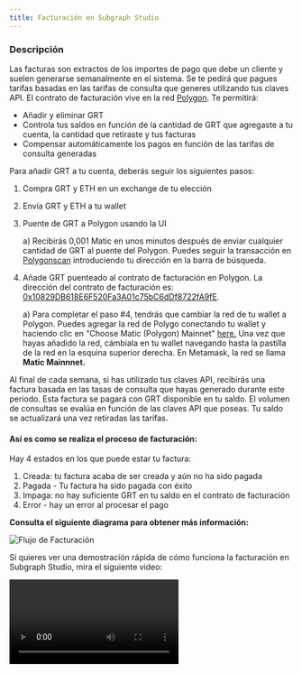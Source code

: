 ```yaml
---
title: Facturación en Subgraph Studio
---
```



### Descripción

Las facturas son extractos de los importes de pago que debe un cliente y suelen generarse semanalmente en el sistema. Se te pedirá que pagues tarifas basadas en las tarifas de consulta que generes utilizando tus claves API. El contrato de facturación vive en la red [Polygon](https://polygon.technology/). Te permitirá:

- Añadir y eliminar GRT
- Controla tus saldos en función de la cantidad de GRT que agregaste a tu cuenta, la cantidad que retiraste y tus facturas
- Compensar automáticamente los pagos en función de las tarifas de consulta generadas

Para añadir GRT a tu cuenta, deberás seguir los siguientes pasos:

1. Compra GRT y ETH en un exchange de tu elección
2. Envía GRT y ETH a tu wallet
3. Puente de GRT a Polygon usando la UI

   a) Recibirás 0,001 Matic en unos minutos después de enviar cualquier cantidad de GRT al puente del Polygon. Puedes seguir la transacción en [Polygonscan](https://polygonscan.com/) introduciendo tu dirección en la barra de búsqueda.

4. Añade GRT puenteado al contrato de facturación en Polygon. La dirección del contrato de facturación es: [0x10829DB618E6F520Fa3A01c75bC6dDf8722fA9fE](https://polygonscan.com/address/0x10829DB618E6F520Fa3A01c75bC6dDf8722fA9fE).

   a) Para completar el paso #4, tendrás que cambiar la red de tu wallet a Polygon. Puedes agregar la red de Polygo conectando tu wallet y haciendo clic en "Choose Matic (Polygon) Mainnet" [here.](https://chainlist.org/) Una vez que hayas añadido la red, cámbiala en tu wallet navegando hasta la pastilla de la red en la esquina superior derecha. En Metamask, la red se llama **Matic Mainnnet.**

Al final de cada semana, si has utilizado tus claves API, recibirás una factura basada en las tasas de consulta que hayas generado durante este periodo. Esta factura se pagará con GRT disponible en tu saldo. El volumen de consultas se evalúa en función de las claves API que poseas. Tu saldo se actualizará una vez retiradas las tarifas.

#### Así es como se realiza el proceso de facturación:

Hay 4 estados en los que puede estar tu factura:

1. Creada: tu factura acaba de ser creada y aún no ha sido pagada
2. Pagada - Tu factura ha sido pagada con éxito
3. Impaga: no hay suficiente GRT en tu saldo en el contrato de facturación
4. Error - hay un error al procesar el pago

**Consulta el siguiente diagrama para obtener más información:**

![Flujo de Facturación](/img/billing-flow.png)

Si quieres ver una demostración rápida de cómo funciona la facturación en Subgraph Studio, mira el siguiente video:

<Video src="https://www.youtube.com/embed/UrfIpm-Vlgs" />

### Usuarios Multisig

Los multisigs son contratos inteligentes que sólo pueden existir en la red en la que han sido creados, por lo que si creaste uno en Ethereum Mainnet - sólo existirá en Mainnet. Dado que nuestra facturación utiliza Polygon, si haces un puente entre GRT y la dirección de la multisig en Polygon, los fondos se perderían.

Para superar este problema, hemos creado [una herramienta dedicada](https://multisig-billing.thegraph.com/) que te ayudará a depositar GRT en nuestro contrato de facturación (en nombre del multisig) con una wallet estándar / EOA (una cuenta controlada por una clave privada).

Puedes acceder a nuestra herramienta de facturación Multisig aquí: https://multisig-billing.thegraph.com/

Esta herramienta te guiará para realizar los siguientes pasos:

1. Conecta tu wallet estándar / EOA (esta wallet necesita poseer algo de ETH así como GRT que quieres depositar)
2. Transfiere a traves del puente GRT a Polygon. Tendrás que esperar entre 7 y 8 minutos después de que se complete la transacción para que finalice la transferencia del puente.
3. Una vez que tus GRT estén disponible en tu saldo de Polygon, puedes depositarlos en el contrato de facturación mientras especificas la dirección multisig que estás financiando en el campo `Multisig Address`.

Una vez confirmada la transacción de depósito, puedes volver a [Subgraph Studio](https://thegraph.com/studio/) y conectarte con tu Gnosis Safe Multisig para crear claves API y utilizarlas para generar consultas.

Esas consultas generarán facturas que se pagarán automáticamente con el saldo de facturación de la multisig.
